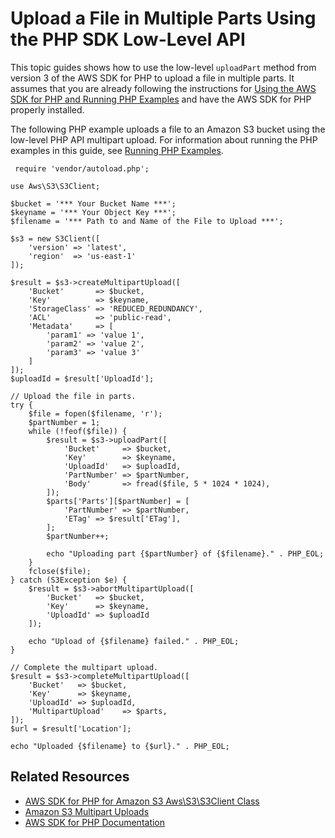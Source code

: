 # Upload a File in Multiple Parts Using the PHP SDK Low\-Level API<a name="LLuploadFilePHP"></a>

This topic guides shows how to use the low\-level `uploadPart` method from version 3 of the AWS SDK for PHP to upload a file in multiple parts\. It assumes that you are already following the instructions for [Using the AWS SDK for PHP and Running PHP Examples](UsingTheMPphpAPI.mdx) and have the AWS SDK for PHP properly installed\.

The following PHP example uploads a file to an Amazon S3 bucket using the low\-level PHP API multipart upload\. For information about running the PHP examples in this guide, see [Running PHP Examples](UsingTheMPphpAPI.mdx#running-php-samples)\. 

```
 require 'vendor/autoload.php';

use Aws\S3\S3Client;

$bucket = '*** Your Bucket Name ***';
$keyname = '*** Your Object Key ***';
$filename = '*** Path to and Name of the File to Upload ***';

$s3 = new S3Client([
    'version' => 'latest',
    'region'  => 'us-east-1'
]);

$result = $s3->createMultipartUpload([
    'Bucket'       => $bucket,
    'Key'          => $keyname,
    'StorageClass' => 'REDUCED_REDUNDANCY',
    'ACL'          => 'public-read',
    'Metadata'     => [
        'param1' => 'value 1',
        'param2' => 'value 2',
        'param3' => 'value 3'
    ]
]);
$uploadId = $result['UploadId'];

// Upload the file in parts.
try {
    $file = fopen($filename, 'r');
    $partNumber = 1;
    while (!feof($file)) {
        $result = $s3->uploadPart([
            'Bucket'     => $bucket,
            'Key'        => $keyname,
            'UploadId'   => $uploadId,
            'PartNumber' => $partNumber,
            'Body'       => fread($file, 5 * 1024 * 1024),
        ]);
        $parts['Parts'][$partNumber] = [
            'PartNumber' => $partNumber,
            'ETag' => $result['ETag'],
        ];
        $partNumber++;

        echo "Uploading part {$partNumber} of {$filename}." . PHP_EOL;
    }
    fclose($file);
} catch (S3Exception $e) {
    $result = $s3->abortMultipartUpload([
        'Bucket'   => $bucket,
        'Key'      => $keyname,
        'UploadId' => $uploadId
    ]);

    echo "Upload of {$filename} failed." . PHP_EOL;
}

// Complete the multipart upload.
$result = $s3->completeMultipartUpload([
    'Bucket'   => $bucket,
    'Key'      => $keyname,
    'UploadId' => $uploadId,
    'MultipartUpload'    => $parts,
]);
$url = $result['Location'];

echo "Uploaded {$filename} to {$url}." . PHP_EOL;
```

## Related Resources<a name="RelatedResources-LLuploadFilePHP"></a>
+ [ AWS SDK for PHP for Amazon S3 Aws\\S3\\S3Client Class](https://docs.aws.amazon.com/aws-sdk-php/v3/api/class-Aws.S3.S3Client.html) 
+ [ Amazon S3 Multipart Uploads](https://docs.aws.amazon.com/aws-sdk-php/v3/guide/service/s3-multipart-upload.html) 
+ [AWS SDK for PHP Documentation](http://aws.amazon.com/documentation/sdk-for-php/)